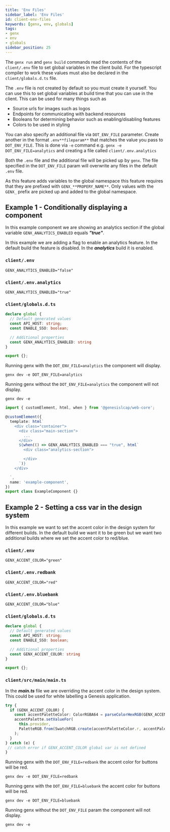 ```yaml
---
title: 'Env Files'
sidebar_label: 'Env Files'
id: client-env-files
keywords: [genx, env, globals]
tags:
- genx
- env
- globals
sidebar_position: 25
---
```


The `genx run` and `genx build` commands read the contents of the `client/.env` file to set global variables in the client build. For the typescript compiler to work these values must also be declared in the `client/globals.d.ts` file.

The `.env` file is not created by default so you must create it yourself. You can use this to set global variables at build time that you can use in the client. This can be used for many things such as

- Source urls for images such as logos
- Endpoints for communicating with backend resources
- Booleans for determining behavior such as enabling/disabling features
- Colors to be used in styling

You can also specify an additional file via `DOT_ENV_FILE` parameter. Create another in the format `.env**fileparam**` that matches the value you pass to `DOT_ENV_FILE`. This is done via `-e` command e.g. `genx -e DOT_ENV_FILE=analytics` and creating a file called `client/.env.analytics`

Both the `.env` file and the additional file will be picked up by `genx`. The file specified in the `DOT_ENV_FILE` param will overwrite any files in the default `.env` file.

As this feature adds variables to the global namespace this feature requires that they are prefixed with `GENX_**PROPERY_NAME**`. Only values with the `GENX_` prefix are picked up and added to the global namespace.


## Example 1 - Conditionally displaying a component

In this example component we are showing an analytics section if the global variable `GENX_ANALYTICS_ENABLED` equals ***"true"***.

In this example we are adding a flag to enable an analytics feature. In the default build the feature is disabled. In the ***analytics*** build it is enabled.

### `client/.env`
```
GENX_ANALYTICS_ENABLED="false"
```

### `client/.env.analytics`
```
GENX_ANALYTICS_ENABLED="true"
```

### `client/globals.d.ts`
```ts
declare global {
  // Default generated values
  const API_HOST: string;
  const ENABLE_SSO: boolean;

  // Additional properties
  const GENX_ANALYTICS_ENABLED: string
}

export {};
```

Running genx with the `DOT_ENV_FILE=analytics` the component will display.

```genx dev -e DOT_ENV_FILE=analytics```

Running genx without the `DOT_ENV_FILE=analytics` the component will not display.

```genx dev -e```

```ts
import { customElement, html, when } from '@genesislcap/web-core';

@customElement({
  template: html`
    <div class="container">
      <div class="main-section">
        ...
      </div>
      ${when(() => GENX_ANALYTICS_ENABLED === "true", html`
        <div class="analytics-section">

        </div>
      `)}
    </div>

  `,
  name: 'example-component',
})
export class ExampleComponent {}
```

## Example 2 - Setting a css var in the design system

In this example we want to set the accent color in the design system for different builds. In the default build we want it to be green but we want two additional builds where we set the accent color to red/blue.

### `client/.env`
```
GENX_ACCENT_COLOR="green"
```

### `client/.env.redbank`
```
GENX_ACCENT_COLOR="red"
```

### `client/.env.bluebank`
```
GENX_ACCENT_COLOR="blue"
```

### `client/globals.d.ts`
```ts
declare global {
  // Default generated values
  const API_HOST: string;
  const ENABLE_SSO: boolean;

  // Additional properties
  const GENX_ACCENT_COLOR: string
}

export {};
```

### `client/src/main/main.ts`

In the ***main.ts*** file we are overriding the accent color in the design system. This could be used for white labelling a Genesis application.

```ts
try {
  if (GENX_ACCENT_COLOR) {
    const accentPaletteColor: ColorRGBA64 = parseColorHexRGB(GENX_ACCENT_COLOR);
    accentPalette.setValueFor(
      this.provider,
      PaletteRGB.from(SwatchRGB.create(accentPaletteColor.r, accentPaletteColor.g, accentPaletteColor.b))
    );
  }
} catch (e) {
 // catch error if GENX_ACCENT_COLOR global var is not defined
}
```

Running genx with the `DOT_ENV_FILE=redbank` the accent color for buttons will be red.

```genx dev -e DOT_ENV_FILE=redbank```

Running genx with the `DOT_ENV_FILE=bluebank` the accent color for buttons will be red.

```genx dev -e DOT_ENV_FILE=bluebank```

Running genx without the `DOT_ENV_FILE` param the component will not display.

```genx dev -e```